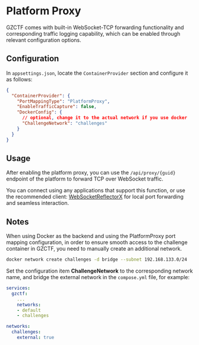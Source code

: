 # Platform Proxy

GZCTF comes with built-in WebSocket-TCP forwarding functionality and corresponding traffic logging capability, which can be enabled through relevant configuration options.

## Configuration

In `appsettings.json`, locate the `ContainerProvider` section and configure it as follows:

```json
{
  "ContainerProvider": {
    "PortMappingType": "PlatformProxy",
    "EnableTrafficCapture": false,
    "DockerConfig": {
      // optional, change it to the actual network if you use docker
      "ChallengeNetwork": "challenges"
    }
  }
}
```

## Usage

After enabling the platform proxy, you can use the `/api/proxy/{guid}` endpoint of the platform to forward TCP over WebSocket traffic.

You can connect using any applications that support this function, or use the recommended client: [WebSocketReflectorX](https://github.com/XDSEC/WebSocketReflectorX) for local port forwarding and seamless interaction.

## Notes

When using Docker as the backend and using the PlatformProxy port mapping configuration, in order to ensure smooth access to the challenge container in GZCTF, you need to manually create an additional network.

```bash
docker network create challenges -d bridge --subnet 192.168.133.0/24
```

Set the configuration item **ChallengeNetwork** to the corresponding network name, and bridge the external network in the `compose.yml` file, for example:

```yaml
services:
  gzctf:
    ...
    networks:
    - default
    - challenges

networks:
  challenges:
    external: true
```
